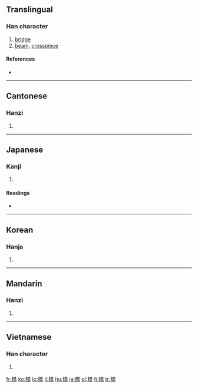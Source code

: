 {{also|桥}}
==Translingual==

===Han character===
{{Han char|rn=75|rad=木|as=12|sn=16|four=4292<sub>7</sub>|canj=木竹大月 (DHKB)|ids=⿰[[木]][[喬]]}}

# [[bridge]]
# [[beam]], [[crosspiece]]

====References====
* {{Han ref|kx=0553.010|dkj=15526|dj=0941.170|hdz=21292.090|uh=6A4B|ud=27211|bh=BEF4|bd=48884}}

----

==Cantonese==

===Hanzi===
{{yue-hanzi|jyut=|y=kiu4}}

# {{defn|Cantonese|sort=木12}}

----

==Japanese==

===Kanji===
{{ja-kanji|grade=3|rs=木12}}

# {{defn|Japanese}}

====Readings====
* {{ja-readings|on=[[きょう]] (kyō), [[こう]] (kō)|kun=[[はし]] (hashi)}}

----

==Korean==

===Hanja===
{{ko-hanja|hangeul=교|eumhun=|rv=gyo|mr=kyo|y=kyo}}

# {{defn|Korean|sort=木12}}

----

==Mandarin==

===Hanzi===
{{cmn-hanzi|sim=桥|pin=[[qiáo]] ([[qiao2]])|wg=ch'iao<sup>2</sup>}}

# {{defn|Mandarin|sort=木12}}

----

==Vietnamese==

===Han character===
{{vi-hantu|[[kiều]], [[cầu]], [[kéo]], [[kèo]]|rs=木12}}

# {{defn|Vietnamese|sort=木12}}

[[fr:橋]]
[[ko:橋]]
[[lo:橋]]
[[li:橋]]
[[hu:橋]]
[[ja:橋]]
[[pl:橋]]
[[fi:橋]]
[[tr:橋]]